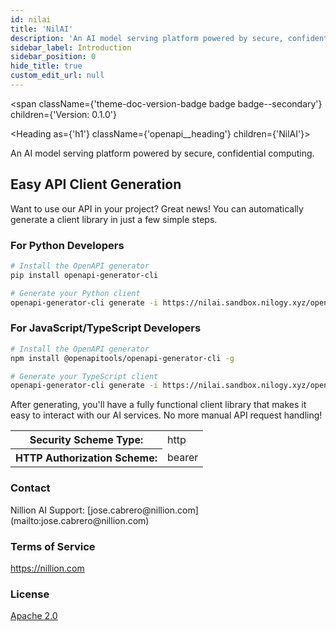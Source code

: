 ```yaml
---
id: nilai
title: 'NilAI'
description: 'An AI model serving platform powered by secure, confidential computing.'
sidebar_label: Introduction
sidebar_position: 0
hide_title: true
custom_edit_url: null
---
```



<span
  className={'theme-doc-version-badge badge badge--secondary'}
  children={'Version: 0.1.0'}
></span>

<Heading as={'h1'} className={'openapi__heading'} children={'NilAI'}></Heading>

An AI model serving platform powered by secure, confidential computing.

## Easy API Client Generation

Want to use our API in your project? Great news! You can automatically generate a client library in just a few simple steps.

### For Python Developers

```bash
# Install the OpenAPI generator
pip install openapi-generator-cli

# Generate your Python client
openapi-generator-cli generate -i https://nilai.sandbox.nilogy.xyz/openapi.json -g python -o ./python-client
```

### For JavaScript/TypeScript Developers

```bash
# Install the OpenAPI generator
npm install @openapitools/openapi-generator-cli -g

# Generate your TypeScript client
openapi-generator-cli generate -i https://nilai.sandbox.nilogy.xyz/openapi.json -o ./typescript-client
```

After generating, you'll have a fully functional client library that makes it easy to interact with our AI services. No more manual API request handling!

<div style={{ marginBottom: '2rem' }}>
  <Heading
    id={'authentication'}
    as={'h2'}
    className={'openapi-tabs__heading'}
    children={'Authentication'}
  ></Heading>
  <SchemaTabs className={'openapi-tabs__security-schemes'}>
    <TabItem label={'HTTP: Bearer Auth'} value={'HTTPBearer'}>
      <div>
        <table>
          <tbody>
            <tr>
              <th>Security Scheme Type:</th>
              <td>http</td>
            </tr>
            <tr>
              <th>HTTP Authorization Scheme:</th>
              <td>bearer</td>
            </tr>
          </tbody>
        </table>
      </div>
    </TabItem>
  </SchemaTabs>
</div>
<div
  style={{
    display: 'flex',
    flexDirection: 'column',
    marginBottom: 'var(--ifm-paragraph-margin-bottom)',
  }}
>
  <h3 style={{ marginBottom: '0.25rem' }}>Contact</h3>
  <span>
    Nillion AI Support:
    [jose.cabrero@nillion.com](mailto:jose.cabrero@nillion.com)
  </span>
</div>
<div style={{ marginBottom: 'var(--ifm-paragraph-margin-bottom)' }}>
  <h3 style={{ marginBottom: '0.25rem' }}>Terms of Service</h3>
  <a href={'https://nillion.com'}>https://nillion.com</a>
</div>
<div style={{ marginBottom: 'var(--ifm-paragraph-margin-bottom)' }}>
  <h3 style={{ marginBottom: '0.25rem' }}>License</h3>
  <a href={'https://www.apache.org/licenses/LICENSE-2.0'}>Apache 2.0</a>
</div>
